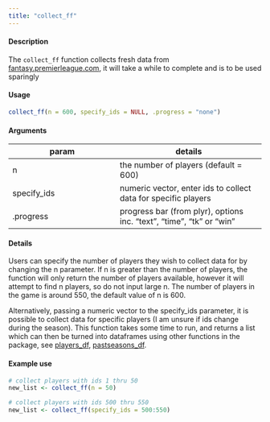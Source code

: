 ```yaml
---
title: "collect_ff"
---
```


#### Description

The `collect_ff` function collects fresh data from [fantasy.premierleague.com](http://fantasy.premierleague.com), it will take a while to complete and is to be used sparingly

#### Usage
```r
collect_ff(n = 600, specify_ids = NULL, .progress = "none")
```

#### Arguments

param | details
------|--------
n | the number of players (default = 600)
specify_ids | numeric vector, enter ids to collect data for specific players
.progress | progress bar (from plyr), options inc. "text", "time", "tk" or "win"

#### Details

Users can specify the number of players they wish to collect data for by changing the n parameter. If n is greater than the number of players, the function will only return the number of players available, however it will attempt to find n players, so do not input large n. The number of players in the game is around 550, the default value of n is 600.

Alternatively, passing a numeric vector to the specify_ids parameter, it is possible to collect data for specific players (I am unsure if ids change during the season). This function takes some time to run, and returns a list which can then be turned into dataframes using other functions in the package, see [players_df](players_df.html), [pastseasons_df](pastseasons_df.html).

#### Example use
```r
# collect players with ids 1 thru 50
new_list <- collect_ff(n = 50)

# collect players with ids 500 thru 550
new_list <- collect_ff(specify_ids = 500:550)
```
